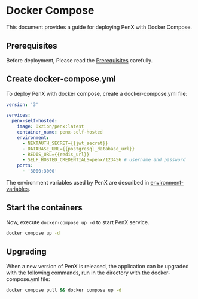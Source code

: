 # Docker Compose

This document provides a guide for deploying PenX with Docker Compose.

## Prerequisites

Before deployment, Please read the [Prerequisites](/register-own-sync-server/deployment/prerequisites) carefully.

## Create docker-compose.yml

To deploy PenX with docker compose, create a docker-compose.yml file:

```yml
version: '3'

services:
  penx-self-hosted:
    image: 0xzion/penx:latest
    container_name: penx-self-hosted
    environment:
      - NEXTAUTH_SECRET={{jwt_secret}}
      - DATABASE_URL={{postgresql_database_url}}
      - REDIS_URL={{redis_url}}
      - SELF_HOSTED_CREDENTIALS=penx/123456 # username and password
    ports:
      - '3000:3000'
```

The environment variables used by PenX are described in [environment-variables](/self-hosted/deployment-env).

## Start the containers

Now, execute `docker-compose up -d` to start PenX service.

```bash
docker compose up -d
```

## Upgrading

When a new version of PenX is released, the application can be upgraded with the following commands, run in the directory with the docker-compose.yml file:

```bash
docker compose pull && docker compose up -d
```
